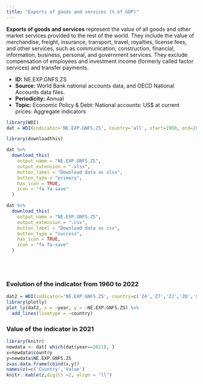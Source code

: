 ```yaml
---
title: "Exports of goods and services (% of GDP)"
---
```



**Exports of goods and services** represent the value of all goods and other market services provided to the rest of the world. They include the value of merchandise, freight, insurance, transport, travel, royalties, license fees, and other services, such as communication, construction, financial, information, business, personal, and government services. They exclude compensation of employees and investment income (formerly called factor services) and transfer payments.


* **ID:** NE.EXP.GNFS.ZS
* **Source:** World Bank national accounts data, and OECD National Accounts data files.
* **Periodicity:** Annual
* **Topic:** Economic Policy & Debt: National accounts: US$ at current prices: Aggregate indicators

```r
library(WDI)
dat = WDI(indicator='NE.EXP.GNFS.ZS', country='all', start=1960, end=2022)

library(downloadthis)

dat %>%
  download_this(
    output_name = "NE.EXP.GNFS.ZS",
    output_extension = ".xlsx",
    button_label = "Download data as xlsx",
    button_type = "primary",
    has_icon = TRUE,
    icon = "fa fa-save"
  )

dat %>%
  download_this(
    output_name = "NE.EXP.GNFS.ZS",
    output_extension = ".csv",
    button_label = "Download data as csv",
    button_type = "success",
    has_icon = TRUE,
    icon = "fa fa-save"
  )
```



<br>
<br>





### Evolution of the indicator from 1960 to 2022



```r
dat2 = WDI(indicator='NE.EXP.GNFS.ZS', country=c('Z4','Z7','ZJ','ZQ','XU','8S','ZG'), start=1960, end=2022)
library(plotly)
plot_ly(dat2, x = ~year, y = ~NE.EXP.GNFS.ZS) %>%
  add_lines(linetype = ~country)
```

### Value of the indicator in 2021


```r
library(knitr)
newdata <- dat[ which(dat$year==2021), ]
x=newdata$country
y=newdata$NE.EXP.GNFS.ZS
z=as.data.frame(cbind(x,y))
names(z)=c('Country','Value')
knitr::kable(z,digits =2, align = "ll")
```

